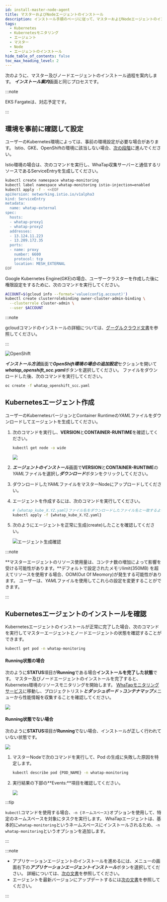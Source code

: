 ```yaml
---
id: install-master-node-agent
title: マスターおよびNodeエージェントのインストール
description: インストール手順のページに従って、マスターおよびNodeエージェントのインストールプロセスを進めてください。
tags:
  - Kubernetes
  - Kubernetesモニタリング
  - エージェント
  - マスター
  - Node
  - エージェントのインストール
hide_table_of_contents: false
toc_max_heading_level: 2
---
```



次のように、マスター及びノードエージェントのインストール過程を案内します。 ***インストール案内***画面と同じプロセスです。

:::note 

EKS Fargateは、対応予定です。 

:::

## 環境を事前に確認して設定

ユーザーのKubernetes環境によっては、事前の環境設定が必要な場合があります。 Istio、GKE、OpenShiftの環境に該当しない場合、[次の段階](#create-kubernetes-agent)に進んでください。

<Tabs>

<TabItem value='istio' label='Istio環境' default>

Istio環境の場合は、次のコマンドを実行し、WhaTap収集サーバーと通信するリソースであるServiceEntryを生成してください。

```bash title='SH'
kubectl create namespace whatap-monitoring
kubectl label namespace whatap-monitoring istio-injection=enabled
kubectl apply -f - <<EOF
apiVersion: networking.istio.io/v1alpha3
kind: ServiceEntry
metadata:
  name: whatap-external
spec:
  hosts:
  - whatap-proxy1
  - whatap-proxy2
  addresses:
  - 13.124.11.223
  - 13.209.172.35
  ports:
  - name: proxy
    number: 6600
    protocol: tcp
    location: MESH_EXTERNAL
EOF
```

</TabItem>

<TabItem value='gke' label='GKE環境'>

Google Kubernetes Engine(GKE)の場合、ユーザークラスターを作成した後に権限設定をするために、次のコマンドを実行してください。

```bash
ACCOUNT=$(gcloud info --format='value(config.account)')
kubectl create clusterrolebinding owner-cluster-admin-binding \
  --clusterrole cluster-admin \
  --user $ACCOUNT
```

:::note

gcloudコマンドのインストールの詳細については、[グーグルクラウド文書](https://cloud.google.com/sdk/docs/install)を参照してください。

:::

</TabItem>

<TabItem value='openshift' label='OpenShift環境'>

![OpenShift](/img/kube-install-openshift.png)

***インストール方法***画面で***OpenShift環境の場合の追加設定***セクションを開いて***whatap_openshift_scc.yaml***ボタンを選択してください。 ファイルをダウンロードした後、次のコマンドを実行してください。

```bash
oc create -f whatap_openshift_scc.yaml
```

</TabItem>

</Tabs>

## Kubernetesエージェント作成

ユーザーのKubernetesバージョンとContainer Runtimeの*YAML*ファイルをダウンロードしてエージェントを生成してください。

1.  次のコマンドを実行し、**VERSION**と**CONTAINER-RUNTIME**を確認してください。

    ```bash
    kubectl get node -o wide
    ```

    ![](/img/k8s-check-version.svg)

2.  ***エージェントのインストール***画面で**VERSION**と**CONTAINER-RUNTIME**の*YAML*ファイルを選択し***ダウンロード***ボタンをクリックしてください。

    <ImgLang img='k8s-download-yaml.png' desc='YAMLダウンロード' />

3.  ダウンロードした*YAML*ファイルをマスターNodeにアップロードしてください。

4.  エージェントを作成するには、次のコマンドを実行してください。 

    ```bash
    # {whatap_kube_X.YZ.yaml}ファイル名をダウンロードしたファイル名と一致するように変更してください。
    kubectl apply -f {whatap_kube_X.YZ.yaml}
    ```

5.  次のようにエージェントを正常に生成(create)したことを確認してください。

    ![エージェント生成確認](/img/k8s-install-agent-check.svg)

:::note

**マスターエージェントのリソース使用量は、コンテナ数の増加によって影響を受ける可能性があります。**デフォルトで設定されたメモリlimit(350MB) を超えてリソースを使用する場合、OOM(Out Of Meomory)が発生する可能性があります。 ユーザーは、*YAML*ファイルを使用してこれらの設定を変更することができます。

:::

## Kubernetesエージェントのインストールを確認

Kubernetesエージェントのインストールが正常に完了した場合、次のコマンドを実行してマスターエージェントとノードエージェントの状態を確認することができます。

```bash
kubectl get pod -n whatap-monitoring
```

#### Running状態の場合

次のように**STATUS**項目が**Running**である場合**インストールを完了した状態**です。 マスター及びノードエージェントのインストールを完了すると、Kubernetes環境のリソースモニタリングを開始します。 [WhaTapモニタリングサービス](https://service.whatap.io)に移動し、プロジェクトリスト***とダッシュボード*** >***コンテナマップ***メニューから性能情報を収集することを確認してください。 

![](/img/k8s-check-running-agent-monitoring.svg)

#### Running状態でない場合

次のように**STATUS**項目が**Running**でない場合、インストールが正しく行われていない状態です。 

![](/img/k8s-not-running-agent-monitoring.svg)

1.  マスターNodeで次のコマンドを実行して、Pod の生成に失敗した原因を特定します。 

    ```bash
    kubectl describe pod {POD_NAME} -n whatap-monitoring
    ```

2.  実行結果の下部の**Events:**項目を確認してください。

    ![](/img/k8s-check-install-fail.svg)

:::tip

`kubectl`コマンドを使用する場合、`-n {ネームスペース}`オプションを使用して、特定のネームスペースを対象にタスクを実行します。 WhaTapエージェントは、基本的に`whatap-monitoring`というネームスペースにインストールされるため、`-n whatap-monitoring`というオプションを追加します。

:::

:::note

-   アプリケーションエージェントのインストールを進めるには、メニューの画面右下の***アプリケーションエージェントインストール***ボタンを選択してください。 詳細については、[次の文書](install-application-agent)を参照してください。
-   エージェントを最新バージョンにアップデートするには[次の文書](agent-update)を参照してください。

:::